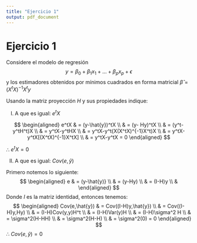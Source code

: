 ```yaml
---
title: "Ejercicio 1"
output: pdf_document
---
```


# Ejercicio 1

Considere el modelo de regresión
$$
y= \beta_{0}+\beta_{1}x_{1}+...+\beta_{p}x_{p}+\epsilon
$$
y los estimadores obtenidos por mínimos cuadrados en forma matricial $\hat{\beta}=(X^tX)^{-1}X^ty$

Usando la matriz proyección $H$ y sus propiedades indique:

I) A que es igual: $e^tX$

$$
\begin{aligned} 
e^tX & = (y-\hat{y})^tX \\ & 
= (y- Hy)^tX \\ &
= (y^t-y^tH^t)X \\ &
= y^tX-y^tHX \\ &
= y^tX-y^t(X(X^tX)^{-1}X^t)X \\ &
= y^tX-y^tX[(X^tX)^{-1}X^tX] \\ &
= y^tX-y^tX = 0 
\end{aligned}
$$

$\therefore$ $e^tX=0$ 

II) A que es igual: $Cov(e,\hat{y})$

Primero notemos lo siguiente:
$$
\begin{aligned} 
e & = (y-\hat{y)} \\ & 
= (y-Hy) \\ &
= (I-H)y \\ &
\end{aligned}
$$
Donde $I$ es la matriz identidad, entonces tenemos:
$$
\begin{aligned} 
Cov(e,\hat{y}) & = Cov((I-H)y,\hat{y}) \\ & 
= Cov((I-H)y,Hy) \\ &
= (I-H)Cov(y,y)H^t \\ &
= (I-H)Var(y)H \\ &
= (I-H)\sigma^2 H \\ &
= \sigma^2(H-HH) \\ &
= \sigma^2(H-H) \\ &
= \sigma^2(0) = 0
\end{aligned}
$$
$\therefore$ $Cov(e,\hat{y})=0$







